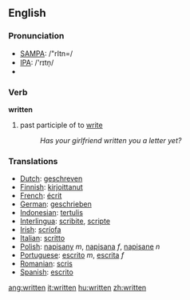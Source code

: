 ==English==

{{rank|can't|ready|ought|443|written|arms|across|answer}}

=== Pronunciation ===
*[[w:SAMPA|SAMPA]]: /"rItn=/
*[[w:IPA|IPA]]: /'rɪtn&#809;/
*{{audio|en-us-written.ogg|Audio (US)}}

=== Verb ===

'''written'''

# past participle of to [[write]]
#:''Has your girlfriend written you a letter yet?'' 

=== Translations ===
*[[Dutch]]: [[geschreven]]
*[[Finnish]]: [[kirjoittanut]]
*[[French]]: [[écrit]]
*[[German]]: [[geschrieben]]
*[[Indonesian]]: [[tulis|tertulis]]
*[[Interlingua]]: [[scribite]], [[scripte]]
*[[Irish]]: [[scríofa]]
*[[Italian]]: [[scritto]]
*[[Polish]]: [[napisany]] ''m'', [[napisana]] ''f'', [[napisane]] ''n''
*[[Portuguese]]: [[escrito]] ''m'', [[escrita]] ''f''
*[[Romanian]]: [[scris]]
*[[Spanish]]: [[escrito]]

[[ang:written]]
[[it:written]]
[[hu:written]]
[[zh:written]]